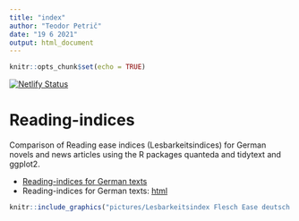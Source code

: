 ```yaml
---
title: "index"
author: "Teodor Petrič"
date: "19 6 2021"
output: html_document
---
```


```r
knitr::opts_chunk$set(echo = TRUE)
```

[![Netlify Status](https://api.netlify.com/api/v1/badges/233c3c16-5803-4b3c-8623-51465455b744/deploy-status)](https://app.netlify.com/sites/language-gate/deploys)

# Reading-indices

Comparison of Reading ease indices (Lesbarkeitsindices) for German novels and news articles using the R packages quanteda and tidytext and ggplot2.

- [Reading-indices for German texts](docs/Lesbarkeitsindex.md)
- Reading-indices for German texts: [html](docs/Lesbarkeitsindex.html)

```r
knitr::include_graphics("pictures/Lesbarkeitsindex Flesch Ease deutsch.png")
```

